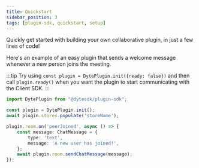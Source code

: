 ```yaml
---
title: Quickstart
sidebar_position: 3
tags: [plugin-sdk, quickstart, setup]
---
```


Quickly get started with building your own collaborative plugin, in just a few lines of code! 

Here's an example of an easy plugin that sends a welcome message whenever a new person joins the meeting.

:::tip
Try using `const plugin = DytePlugin.init({ready: false})` and then call `plugin.ready()` when you want the plugin to start communicating with the Client SDK.
:::

```ts
import DytePlugin from "@dytesdk/plugin-sdk";

const plugin = DytePlugin.init();
await plugin.stores.populate('storeName');

plugin.room.on('peerJoined', async () => { 
    const message: ChatMessage = { 
        type: 'text',
        message: 'A new user has joined!',
    };
    await plugin.room.sendChatMessage(message);
});
```